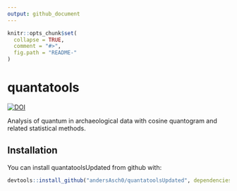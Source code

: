```yaml
---
output: github_document
---
```


```r
knitr::opts_chunk$set(
  collapse = TRUE,
  comment = "#>",
  fig.path = "README-"
)
```

# quantatools
[![DOI](https://zenodo.org/badge/140330551.svg)](https://zenodo.org/badge/latestdoi/140330551)

Analysis of quantum in archaeological data with cosine quantogram and related statistical methods.

## Installation

You can install quantatoolsUpdated from github with:

```r
devtools::install_github("andersAsch0/quantatoolsUpdated", dependencies = FALSE)
```
